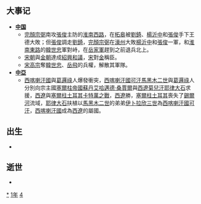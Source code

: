 {{yearTOC|1141|西夏'''[[大庆_(夏仁宗)|大庆]]三年'''；金'''[[皇統|皇統]]元年'''；西辽'''[[康國_(西遼)|康國]]八年'''；南宋'''[[紹興_(南宋)|紹興]]十一年'''；大理'''[[廣運_(大理)|廣運]]四年'''；越南'''[[大定_(越南)|大定]]二年'''；日本'''[[保延|保延]]七年'''，'''[[永治_(日本)|永治]]元年'''}}
== 大事记 ==
*'''[[中国|中国]]'''
**[[完顏宗弼|完顏宗弼]]南攻[[張俊|張俊]]主防的[[淮南西路|淮南西路]]，在[[柘皋|柘皋]]被[[劉錡|劉錡]]、[[楊沂中|楊沂中]]和[[張俊|張俊]]手下王德大敗；但[[張俊|張俊]]調走[[劉錡|劉錡]]，[[完顏宗弼|完顏宗弼]]在[[濠州|濠州]]大敗[[楊沂中|楊沂中]]和[[張俊|張俊]]一軍，和[[淮南東路|淮南東路]]的[[韓世忠|韓世忠]]軍對峙，在[[岳家軍|岳家軍]]趕到之前退兵北上。
**[[宋朝|宋朝]]與[[金朝|金朝]]達成[[紹興和議|紹興和議]]，[[宋|宋]]對[[金|金]]稱臣。
**[[宋高宗|宋高宗]]奪[[韓世忠|韓世忠]]、[[岳飛|岳飛]]的兵權，解散其軍隊。
*'''[[中亞|中亞]]'''
**[[西喀喇汗國|西喀喇汗國]]與[[葛邏祿|葛邏祿]]人爆發衝突，[[西喀喇汗國|西喀喇汗國]][[可汗|可汗]][[馬黑木二世|馬黑木二世]]與[[葛邏祿|葛邏祿]]人分別向宗主國[[塞爾柱帝國|塞爾柱帝國]][[蘇丹_(稱謂)|蘇丹]][[艾哈邁德·桑賈爾|艾哈邁德·桑賈爾]]與[[西遼|西遼]][[菊兒汗|菊兒汗]][[耶律大石|耶律大石]]求援，[[西遼|西遼]]與[[塞爾柱土耳其|塞爾柱土耳其]][[卡特萬之戰|卡特萬之戰]]，[[西遼|西遼]]勝，[[塞爾柱土耳其|塞爾柱土耳其]]喪失了[[錫爾河|錫爾河]]流域，[[耶律大石|耶律大石]]扶植以[[馬黑木二世|馬黑木二世]]的弟弟[[伊卜拉欣三世|伊卜拉欣三世]]為[[西喀喇汗國|西喀喇汗國]][[可汗|可汗]]，[[西喀喇汗國|西喀喇汗國]]成為[[西遼|西遼]]的屬國。

== 出生 ==
*

== 逝世 ==
{{Wikisource year mention}}
*

[[Category:1141年|*]]
[[Category:1140年代|1年]]
[[Category:12世纪各年|4]]
